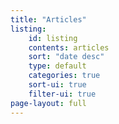 ```yaml
---
title: "Articles"
listing:
    id: listing
    contents: articles
    sort: "date desc"
    type: default
    categories: true
    sort-ui: true
    filter-ui: true
page-layout: full
---
```

:::{#listing}
:::